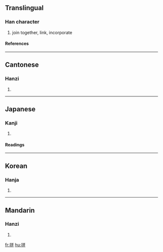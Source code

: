 ==Translingual==
===Han character===
{{Han char|rn=64|rad=手|as=06|sn=9|four=5804<sub>1</sub>|canj=手廿廿 (QTT), 手卜十十 (QYJJ)}}
# join together, link, incorporate
====References====
{{Han ref|kx=0428.220|dkj=12012|dj=0777.160|hdz=31875.080|uh=62FC|ud=25340|bh=ABF7|bd=44023}}
----
==Cantonese==
===Hanzi===
{{yue-hanzi|jyut=|y=ping1, ping3}}
# {{defn|Cantonese}}
----
==Japanese==
===Kanji===
{{ja-kanji|grade=|rs=手06}}
# {{defn|Japanese}} 
====Readings====
{{ja-readings|on=[[ほう]] (hō), [[へい]] (hei), [[ひょう]] (hyō)|kun=[[したがう]] (shitagau)}}
----
==Korean==
===Hanja===
{{ko-hanja|hangeul=병|eumhun=|rv=byeong|mr=pyŏng|y=pyeng}}
# {{defn|Korean}}
----
==Mandarin==
===Hanzi===
{{cmn-hanzi|pin=[[pīn]] ([[pin1]])|wg=p'in<sup>1</sup>}}
# {{defn|Mandarin}}

[[fr:拼]]
[[hu:拼]]
